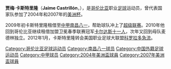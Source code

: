 {{Infobox football biography
| playername= 卡斯特里隆
| fullname = 贾梅·阿尔伯托·卡斯特里隆·瓦斯科斯
| englishfullname= Jaime Alberto Castrillón Vásquez
| image = [[File:Jaime_Castrillon_23.jpg|200px]]比赛]]
| dateofbirth = {{birth date and age|1983|4|5}} 
| cityofbirth = [[納雷港|納雷港]] 
| countryofbirth = {{COL}}
| height = {{height|m=1.78}}
| currentclub  = {{flagicon|USA}} [[科罗拉多急流|科罗拉多急流]]
| clubnumber = 23
| position = 中场
| years1 = 2002-2011年
| years2 = 2009年
| years3 = 2010年
| years4 = 2012-
| clubs1 = {{flagicon|COL}} [[麦德林独立|麦德林独立]]
| clubs2 = →{{flagicon|CHN}} [[南昌八一|南昌八一]]''(租借)''
| clubs3 = →{{flagicon|COL}} [[卡尔达斯十一人足球俱乐部|卡尔达斯]]''(租借)''
| clubs4 = {{flagicon|USA}} [[科罗拉多急流|科罗拉多急流]]
| caps1 =   276   
| caps2 =   17  
| caps3 =   31 
| caps4 =  13
| goals1 =  53  
| goals2 =  3
| goals3 =  5
| goals4 =  4
| nationalyears1 = 2004-2007
| nationalteam1 = {{fb|COL}}
| nationalcaps1 = 29
| nationalgoals1 = 5
| pcupdate = 2012-06-15
| ntupdate = 2012-06-15}}
'''贾梅·卡斯特里隆'''（'''Jaime Castrillón'''，{{bd|1983年|4月5日|||C}}），是[[哥伦比亚|哥伦比亚]]职业[[足球|足球]]运动员，曾代表国家队参加了2004年和2007年的[[美洲杯足球赛|美洲杯]]。

2009年初卡斯特里隆租借至[[中国足球甲级联赛|中甲]][[南昌八一|南昌八一]]，帮助球队冲上了[[中国足球超级联赛|超级联赛]]。2010年他回到哥伦比亚继续租借加盟卫冕春季联赛冠军[[卡尔达斯十一人|卡尔达斯十一人]]，次年又回到母队麦德林独立。2012年1月，卡斯特里隆转会美国职业足球大联盟[[科罗拉多急流|科罗拉多急流]]。 

{{DEFAULTSORT:Castrillon, Jaime Alberto}}
[[Category:哥伦比亚足球运动员|Category:哥伦比亚足球运动员]]
[[Category:南昌八一球员|Category:南昌八一球员]]
[[Category:中国外籍足球运动员|Category:中国外籍足球运动员]]
[[Category:中甲球员|Category:中甲球员]]
[[Category:2004年美洲盃球員|Category:2004年美洲盃球員]]
[[Category:2007年美洲盃球員|Category:2007年美洲盃球員]]